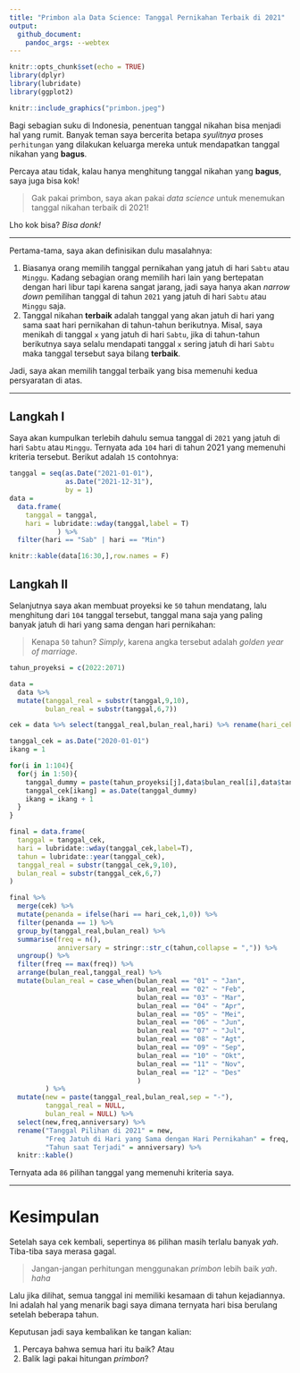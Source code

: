 ```yaml
---
title: "Primbon ala Data Science: Tanggal Pernikahan Terbaik di 2021"
output: 
  github_document:
    pandoc_args: --webtex
---
```


```r
knitr::opts_chunk$set(echo = TRUE)
library(dplyr)
library(lubridate)
library(ggplot2)
```

```r
knitr::include_graphics("primbon.jpeg")
```

Bagi sebagian suku di Indonesia, penentuan tanggal nikahan bisa menjadi hal yang rumit. Banyak teman saya bercerita betapa _syulitnya_ proses `perhitungan` yang dilakukan keluarga mereka untuk mendapatkan tanggal nikahan yang __bagus__.

Percaya atau tidak, kalau hanya menghitung tanggal nikahan yang __bagus__, saya juga bisa kok!

> Gak pakai primbon, saya akan pakai _data science_ untuk menemukan tanggal nikahan terbaik di 2021!

Lho kok bisa? _Bisa donk!_

---

Pertama-tama, saya akan definisikan dulu masalahnya:

1. Biasanya orang memilih tanggal pernikahan yang jatuh di hari `Sabtu` atau `Minggu`. Kadang sebagian orang memilih hari lain yang bertepatan dengan hari libur tapi karena sangat jarang, jadi saya hanya akan _narrow down_ pemilihan tanggal di tahun `2021` yang jatuh di hari `Sabtu` atau `Minggu` saja.
1. Tanggal nikahan __terbaik__ adalah tanggal yang akan jatuh di hari yang sama saat hari pernikahan di tahun-tahun berikutnya. Misal, saya menikah di tanggal `x` yang jatuh di hari `Sabtu`, jika di tahun-tahun berikutnya saya selalu mendapati tanggal `x` sering jatuh di hari `Sabtu` maka tanggal tersebut saya bilang __terbaik__.

Jadi, saya akan memilih tanggal terbaik yang bisa memenuhi kedua persyaratan di atas.

---

## Langkah I

Saya akan kumpulkan terlebih dahulu semua tanggal di `2021` yang jatuh di hari `Sabtu` atau `Minggu`. Ternyata ada `104` hari di tahun 2021 yang memenuhi kriteria tersebut. Berikut adalah `15` contohnya:


```r
tanggal = seq(as.Date("2021-01-01"),
              as.Date("2021-12-31"),
              by = 1)
data = 
  data.frame(
    tanggal = tanggal,
    hari = lubridate::wday(tanggal,label = T)
            ) %>%
  filter(hari == "Sab" | hari == "Min")

knitr::kable(data[16:30,],row.names = F)

```

## Langkah II

Selanjutnya saya akan membuat proyeksi ke `50` tahun mendatang, lalu menghitung dari `104` tanggal tersebut, tanggal mana saja yang paling banyak jatuh di hari yang sama dengan hari pernikahan:

> Kenapa `50` tahun? _Simply_, karena angka tersebut adalah _golden year of marriage_.

```r
tahun_proyeksi = c(2022:2071)

data = 
  data %>% 
  mutate(tanggal_real = substr(tanggal,9,10),
         bulan_real = substr(tanggal,6,7)) 

cek = data %>% select(tanggal_real,bulan_real,hari) %>% rename(hari_cek = hari)

tanggal_cek = as.Date("2020-01-01")
ikang = 1

for(i in 1:104){
  for(j in 1:50){
    tanggal_dummy = paste(tahun_proyeksi[j],data$bulan_real[i],data$tanggal_real[i],sep = "-")
    tanggal_cek[ikang] = as.Date(tanggal_dummy)
    ikang = ikang + 1
  }
}

final = data.frame(
  tanggal = tanggal_cek,
  hari = lubridate::wday(tanggal_cek,label=T),
  tahun = lubridate::year(tanggal_cek),
  tanggal_real = substr(tanggal_cek,9,10),
  bulan_real = substr(tanggal_cek,6,7)
)

final %>% 
  merge(cek) %>% 
  mutate(penanda = ifelse(hari == hari_cek,1,0)) %>% 
  filter(penanda == 1) %>% 
  group_by(tanggal_real,bulan_real) %>% 
  summarise(freq = n(),
            anniversary = stringr::str_c(tahun,collapse = ",")) %>% 
  ungroup() %>% 
  filter(freq == max(freq)) %>% 
  arrange(bulan_real,tanggal_real) %>% 
  mutate(bulan_real = case_when(bulan_real == "01" ~ "Jan",
                                bulan_real == "02" ~ "Feb",
                                bulan_real == "03" ~ "Mar",
                                bulan_real == "04" ~ "Apr",
                                bulan_real == "05" ~ "Mei",
                                bulan_real == "06" ~ "Jun",
                                bulan_real == "07" ~ "Jul",
                                bulan_real == "08" ~ "Agt",
                                bulan_real == "09" ~ "Sep",
                                bulan_real == "10" ~ "Okt",
                                bulan_real == "11" ~ "Nov",
                                bulan_real == "12" ~ "Des"
                                )
         ) %>% 
  mutate(new = paste(tanggal_real,bulan_real,sep = "-"),
         tanggal_real = NULL,
         bulan_real = NULL) %>% 
  select(new,freq,anniversary) %>% 
  rename("Tanggal Pilihan di 2021" = new,
         "Freq Jatuh di Hari yang Sama dengan Hari Pernikahan" = freq,
         "Tahun saat Terjadi" = anniversary) %>% 
  knitr::kable()

```

Ternyata ada `86` pilihan tanggal yang memenuhi kriteria saya.

---

# Kesimpulan

Setelah saya cek kembali, sepertinya `86` pilihan masih terlalu banyak _yah_. Tiba-tiba saya merasa gagal. 

> Jangan-jangan perhitungan menggunakan _primbon_ lebih baik _yah_. _haha_

Lalu jika dilihat, semua tanggal ini memiliki kesamaan di tahun kejadiannya. Ini adalah hal yang menarik bagi saya dimana ternyata hari bisa berulang setelah beberapa tahun.

Keputusan jadi saya kembalikan ke tangan kalian:

1. Percaya bahwa semua hari itu baik? Atau
1. Balik lagi pakai hitungan _primbon_?